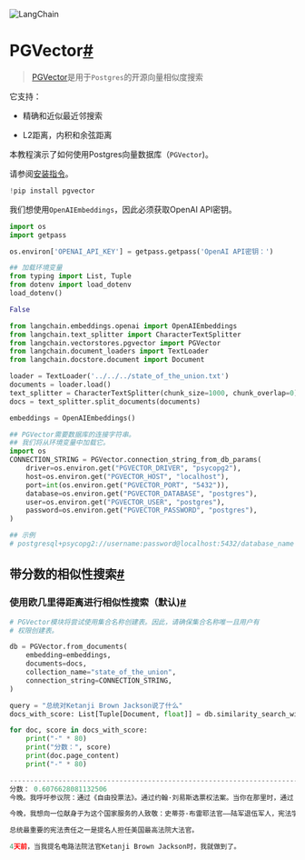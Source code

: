 

<Head>
  <script>
    {
      `(function() {
         var _hmt = _hmt || [];
(function() {
  var hm = document.createElement("script");
  hm.src = "https://hm.baidu.com/hm.js?e60fb290e204e04c5cb6f79b0ac1e697";
  var s = document.getElementsByTagName("script")[0]; 
  s.parentNode.insertBefore(hm, s);
})();
       })();`
    }
  </script>
</Head>

![LangChain](https://pica.zhimg.com/50/v2-56e8bbb52aa271012541c1fe1ceb11a2_r.gif)



PGVector[#](#pgvector "Permalink to this headline")
===================================================

> 
> [PGVector](https://github.com/pgvector/pgvector)是用于`Postgres`的开源向量相似度搜索
> 
> 
> 

它支持：

* 精确和近似最近邻搜索

* L2距离，内积和余弦距离

本教程演示了如何使用Postgres向量数据库（`PGVector`)。

请参阅[安装指令](https://github.com/pgvector/pgvector)。

```python
!pip install pgvector

```

我们想使用`OpenAIEmbeddings`，因此必须获取OpenAI API密钥。

```python
import os
import getpass

os.environ['OPENAI_API_KEY'] = getpass.getpass('OpenAI API密钥：')

```

```python
## 加载环境变量
from typing import List, Tuple
from dotenv import load_dotenv
load_dotenv()

```

```python
False

```

```python
from langchain.embeddings.openai import OpenAIEmbeddings
from langchain.text_splitter import CharacterTextSplitter
from langchain.vectorstores.pgvector import PGVector
from langchain.document_loaders import TextLoader
from langchain.docstore.document import Document

```

```python
loader = TextLoader('../../../state_of_the_union.txt')
documents = loader.load()
text_splitter = CharacterTextSplitter(chunk_size=1000, chunk_overlap=0)
docs = text_splitter.split_documents(documents)

embeddings = OpenAIEmbeddings()

```

```python
## PGVector需要数据库的连接字符串。
## 我们将从环境变量中加载它。
import os
CONNECTION_STRING = PGVector.connection_string_from_db_params(
    driver=os.environ.get("PGVECTOR_DRIVER", "psycopg2"),
    host=os.environ.get("PGVECTOR_HOST", "localhost"),
    port=int(os.environ.get("PGVECTOR_PORT", "5432")),
    database=os.environ.get("PGVECTOR_DATABASE", "postgres"),
    user=os.environ.get("PGVECTOR_USER", "postgres"),
    password=os.environ.get("PGVECTOR_PASSWORD", "postgres"),
)

## 示例
# postgresql+psycopg2://username:password@localhost:5432/database_name

```

带分数的相似性搜索[#](#similarity-search-with-score "Permalink to this headline")
-------------------------------------------------------------------------------------------

### 使用欧几里得距离进行相似性搜索（默认)[#](#similarity-search-with-euclidean-distance-default "Permalink to this headline")

```python
# PGVector模块将尝试使用集合名称创建表。因此，请确保集合名称唯一且用户有
# 权限创建表。

db = PGVector.from_documents(
    embedding=embeddings,
    documents=docs,
    collection_name="state_of_the_union",
    connection_string=CONNECTION_STRING,
)

query = "总统对Ketanji Brown Jackson说了什么"
docs_with_score: List[Tuple[Document, float]] = db.similarity_search_with_score(query)

```

```python
for doc, score in docs_with_score:
    print("-" * 80)
    print("分数：", score)
    print(doc.page_content)
    print("-" * 80)

```

```python
--------------------------------------------------------------------------------
分数： 0.6076628081132506
今晚。我呼吁参议院：通过《自由投票法》。通过约翰·刘易斯选票权法案。当你在那里时，通过《揭示法》，以便美国人可以知道谁在资助我们的选举。

今晚，我想向一位献身于为这个国家服务的人致敬：史蒂芬·布雷耶法官——陆军退伍军人，宪法学者，美国最高法院即将退休的法官。布雷耶法官，谢谢您的服务。

总统最重要的宪法责任之一是提名人担任美国最高法院大法官。

4天前，当我提名电路法院法官Ketanji Brown Jackson时，我就做到了。

```